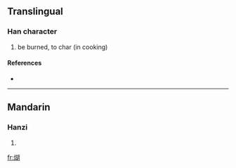 ==Translingual==

===Han character===
{{Han char|rn=86|rad=火|as=09|sn=13|four=|canj=火十口月 (FJRB)}}

# be burned, to char (in cooking)

====References====
* {{Han ref|kx=0678.161|dkj=19261|hdz=32215.050|uh=7173|ud=29043}}

----

==Mandarin==

===Hanzi===
{{cmn-hanzi|pin=[[hú]] ([[hu2]]), [[wěn]] ([[wen3]]), [[yùn]] ([[yun4]])|wg=hu<sup>2</sup>, wen<sup>3</sup>, yün<sup>4</sup>}}

# {{defn|Mandarin}}

[[fr:煳]]
